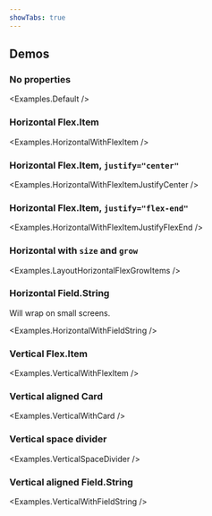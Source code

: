 ```yaml
---
showTabs: true
---
```



## Demos

### No properties

<Examples.Default />

### Horizontal Flex.Item

<Examples.HorizontalWithFlexItem />

### Horizontal Flex.Item, `justify="center"`

<Examples.HorizontalWithFlexItemJustifyCenter />

### Horizontal Flex.Item, `justify="flex-end"`

<Examples.HorizontalWithFlexItemJustifyFlexEnd />

### Horizontal with `size` and `grow`

<Examples.LayoutHorizontalFlexGrowItems />

### Horizontal Field.String

Will wrap on small screens.

<Examples.HorizontalWithFieldString />

### Vertical Flex.Item

<Examples.VerticalWithFlexItem />

### Vertical aligned Card

<Examples.VerticalWithCard />

### Vertical space divider

<Examples.VerticalSpaceDivider />

### Vertical aligned Field.String

<Examples.VerticalWithFieldString />
